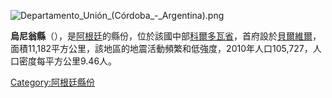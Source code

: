 [[Image:Departamento_Unión_(Córdoba_-_Argentina).png|right]]
{{Coord|32|38|S|62|46|W|display=title}}

'''烏尼翁縣'''（{{lang-es|Departamento Unión}}），是[[阿根廷|阿根廷]]的縣份，位於該國中部[[科爾多瓦省_(阿根廷)|科爾多瓦省]]，首府設於[[貝爾維爾_(科爾多瓦省)|貝爾維爾]]，面積11,182平方公里，該地區的地震活動頻繁和低強度，2010年人口105,727，人口密度每平方公里9.46人。

{{Argentina-geo-stub}}
[[Category:阿根廷縣份|Category:阿根廷縣份]]